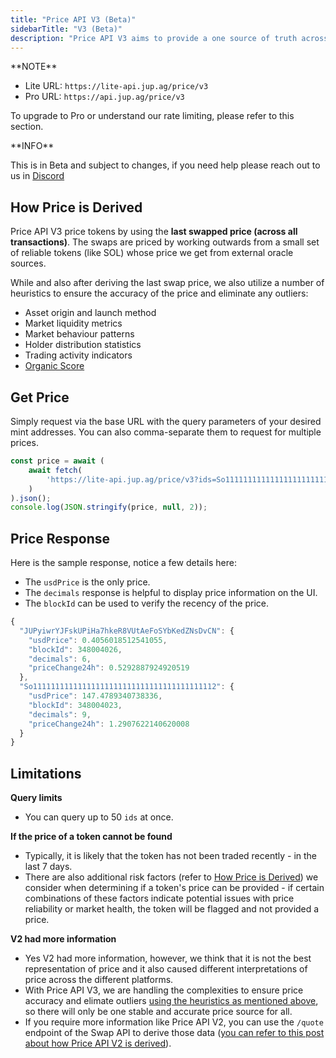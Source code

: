 ```yaml
---
title: "Price API V3 (Beta)"
sidebarTitle: "V3 (Beta)"
description: "Price API V3 aims to provide a one source of truth across all Jupiter UIs and integrator platforms. The simplified format allows easy integration while letting Jupiter handle the complexity of ensuring the accuracy of the provided prices."
---
```


<Info>
  **NOTE**

  * Lite URL: `https://lite-api.jup.ag/price/v3`
  * Pro URL: `https://api.jup.ag/price/v3`

  To upgrade to Pro or understand our rate limiting, please refer to this section.

  <CardGroup>
    <Card title="API Key Setup" href="/api-setup" icon="key" horizontal/>
    <Card title="API Rate Limit" href="/api-rate-limit" icon="gauge" horizontal/>
  </CardGroup>
</Info>

<Note>
  **INFO**

  This is in Beta and subject to changes, if you need help please reach out to us in [Discord](https://discord.gg/jup)
</Note>

## How Price is Derived

Price API V3 price tokens by using the **last swapped price (across all transactions)**. The swaps are priced by working outwards from a small set of reliable tokens (like SOL) whose price we get from external oracle sources.

While and also after deriving the last swap price, we also utilize a number of heuristics to ensure the accuracy of the price and eliminate any outliers:

* Asset origin and launch method
* Market liquidity metrics
* Market behaviour patterns
* Holder distribution statistics
* Trading activity indicators
* [Organic Score](/token-api/organic-score)

## Get Price

Simply request via the base URL with the query parameters of your desired mint addresses. You can also comma-separate them to request for multiple prices.

```js
const price = await (
    await fetch(
        'https://lite-api.jup.ag/price/v3?ids=So11111111111111111111111111111111111111112,JUPyiwrYJFskUPiHa7hkeR8VUtAeFoSYbKedZNsDvCN'
    )
).json();
console.log(JSON.stringify(price, null, 2));
```

## Price Response

Here is the sample response, notice a few details here:

* The `usdPrice` is the only price.
* The `decimals` response is helpful to display price information on the UI.
* The `blockId` can be used to verify the recency of the price.

```js
{
  "JUPyiwrYJFskUPiHa7hkeR8VUtAeFoSYbKedZNsDvCN": {
    "usdPrice": 0.4056018512541055,
    "blockId": 348004026,
    "decimals": 6,
    "priceChange24h": 0.5292887924920519
  },
  "So11111111111111111111111111111111111111112": {
    "usdPrice": 147.4789340738336,
    "blockId": 348004023,
    "decimals": 9,
    "priceChange24h": 1.2907622140620008
  }
}
```

## Limitations

**Query limits**

* You can query up to 50 `ids` at once.

**If the price of a token cannot be found**

* Typically, it is likely that the token has not been traded recently - in the last 7 days.
* There are also additional risk factors (refer to [How Price is Derived](#how-price-is-derived)) we consider when determining if a token's price can be provided - if certain combinations of these factors indicate potential issues with price reliability or market health, the token will be flagged and not provided a price.

**V2 had more information**

* Yes V2 had more information, however, we think that it is not the best representation of price and it also caused different interpretations of price across the different platforms.
* With Price API V3, we are handling the complexities to ensure price accuracy and elimate outliers [using the heuristics as mentioned above](#how-price-is-derived), so there will only be one stable and accurate price source for all.
* If you require more information like Price API V2, you can use the `/quote` endpoint of the Swap API to derive those data ([you can refer to this post about how Price API V2 is derived](https://www.jupresear.ch/t/introducing-the-price-v2-api/22175)).
